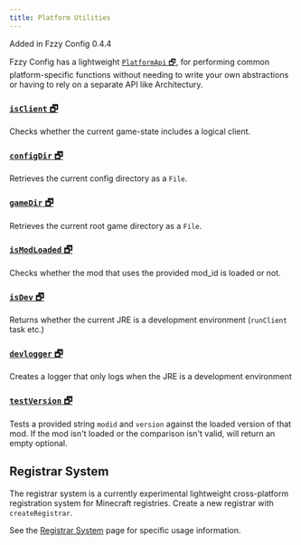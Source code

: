```yaml
---
title: Platform Utilities
---
```


<Callout>
Added in Fzzy Config 0.4.4
</Callout>

Fzzy Config has a lightweight <a target="_blank" rel="noopener" href="https://fzzyhmstrs.github.io/fconfig/-fzzy%20-config/me.fzzyhmstrs.fzzy_config.util/-platform-api/index.html">`PlatformApi` 🗗</a>, for performing common platform-specific functions without needing to write your own abstractions or having to rely on a separate API like Architectury.

### <a target="_blank" rel="noopener" href="https://fzzyhmstrs.github.io/fconfig/-fzzy%20-config/me.fzzyhmstrs.fzzy_config.util/-platform-api/is-client.html">`isClient` 🗗</a>
Checks whether the current game-state includes a logical client.

### <a target="_blank" rel="noopener" href="https://fzzyhmstrs.github.io/fconfig/-fzzy%20-config/me.fzzyhmstrs.fzzy_config.util/-platform-api/config-dir.html">`configDir` 🗗</a>
Retrieves the current config directory as a `File`.

### <a target="_blank" rel="noopener" href="https://fzzyhmstrs.github.io/fconfig/-fzzy%20-config/me.fzzyhmstrs.fzzy_config.util/-platform-api/game-dir.html">`gameDir` 🗗</a>
Retrieves the current root game directory as a `File`.

### <a target="_blank" rel="noopener" href="https://fzzyhmstrs.github.io/fconfig/-fzzy%20-config/me.fzzyhmstrs.fzzy_config.util/-platform-api/is-mod-loaded.html">`isModLoaded` 🗗</a>
Checks whether the mod that uses the provided mod_id is loaded or not.

### <a target="_blank" rel="noopener" href="https://fzzyhmstrs.github.io/fconfig/-fzzy%20-config/me.fzzyhmstrs.fzzy_config.util/-platform-api/is-dev.html">`isDev` 🗗</a>
Returns whether the current JRE is a development environment (`runClient` task etc.)

### <a target="_blank" rel="noopener" href="https://fzzyhmstrs.github.io/fconfig/-fzzy%20-config/me.fzzyhmstrs.fzzy_config.util/-platform-api/dev-logger.html">`devlogger` 🗗</a>
Creates a logger that only logs when the JRE is a development environment

### <a target="_blank" rel="noopener" href="https://fzzyhmstrs.github.io/fconfig/-fzzy%20-config/me.fzzyhmstrs.fzzy_config.util/-platform-api/test-version.html">`testVersion` 🗗</a>
Tests a provided string `modid` and `version` against the loaded version of that mod. If the mod isn't loaded or the comparison isn't valid, will return an empty optional.

## Registrar System
The registrar system is a currently experimental lightweight cross-platform registration system for Minecraft registries. Create a new registrar with `createRegistrar`.

See the [Registrar System](Registrar-System) page for specific usage information.